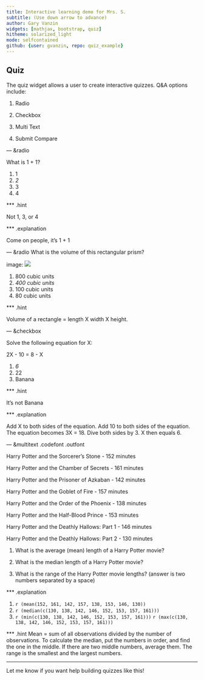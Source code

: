 ```yaml
---
title: Interactive learning demo for Mrs. S. 
subtitle: (Use down arrow to advance)
author: Gary Vanzin 
widgets: [mathjax, bootstrap, quiz]
hitheme: solarized_light
mode: selfcontained
github: {user: gvanzin, repo: quiz_example}
---
```

## Quiz
The quiz widget allows a user to create interactive quizzes.  Q&A options include:

1. Radio

2. Checkbox

3. Multi Text

4. Submit Compare


--- &radio


What is 1 + 1?

1. 1
2. _2_
3. 3
4. 4

*** .hint

Not 1, 3, or 4

*** .explanation

Come on people, it's 1 + 1

---  &radio
What is the volume of this rectangular prism? 

image: ![](cube1.jpg)

1.  800 cubic units
2.  _400 cubic units_
3.  100 cubic units
4.  80 cubic units

*** .hint

Volume of a rectangle = length X width X height.

--- &checkbox

Solve the following equation for X:

2X - 10 = 8 - X



1. _6_
2. 22
3. Banana

*** .hint

It's not Banana

*** .explanation

Add X to both sides of the equation.  Add 10 to both sides of the equation.  The equation becomes 3X = 18.  Dive both sides by 3.  X then equals 6.

--- &multitext .codefont .outfont 

Harry Potter and the Sorcerer's Stone - 152 minutes       

Harry Potter and the Chamber of Secrets - 161 minutes

Harry Potter and the Prisoner of Azkaban - 142 minutes 

Harry Potter and the Goblet of Fire - 157 minutes

Harry Potter and the Order of the Phoenix - 138 minutes 

Harry Potter and   the Half-Blood Prince - 153 minutes

Harry Potter and the Deathly Hallows: Part 1 - 146 minutes  

Harry Potter and the Deathly Hallows: Part 2 - 130 minutes

1. What is the average (mean) length of a Harry Potter movie?

2. What is the median length of a Harry Potter movie?

3. What is the range of the Harry Potter movie lengths? (answer is two numbers separated by a space)

*** .explanation

1. <span class='answer'>`r (mean(152, 161, 142, 157, 138, 153, 146, 130))`</span>
2. <span class='answer'>`r (median(c(130, 138, 142, 146, 152, 153, 157, 161)))`</span>
3. <span class='answer'>`r (min(c(130, 138, 142, 146, 152, 153, 157, 161)))`</span> <span class='answer'>`r (max(c(130, 138, 142, 146, 152, 153, 157, 161)))`</span>

*** .hint
Mean = sum of all observations divided by the number of observations.  To calculate the median, put the numbers in order, and find the one in the middle.  If there are two middle numbers, average them.  The range is the smallest and the largest numbers.

--- 
Let me know if you want help building quizzes like this!






